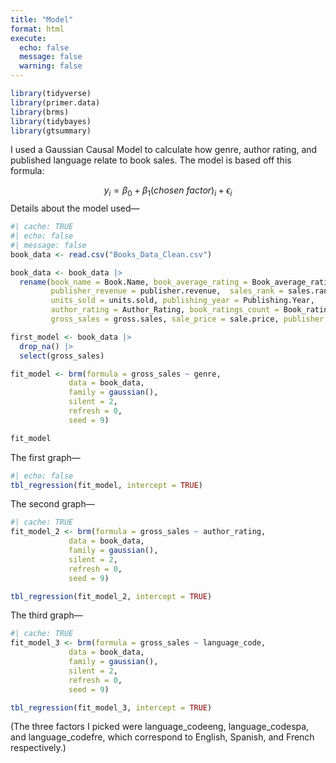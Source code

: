 ```yaml
---
title: "Model"
format: html
execute:
  echo: false
  message: false
  warning: false
---
```


```r
library(tidyverse)
library(primer.data)
library(brms)
library(tidybayes)
library(gtsummary)
```

I used a Gaussian Causal Model to calculate how genre, author rating, and published language relate to book sales. The model is based off this formula:

$$
y_i = \beta_{0} + \beta_{1} (chosen\ factor)_i + \epsilon_i
$$
Details about the model used—
```r
#| cache: TRUE
#| echo: false
#| message: false
book_data <- read.csv("Books_Data_Clean.csv")

book_data <- book_data |>
  rename(book_name = Book.Name, book_average_rating = Book_average_rating,
         publisher_revenue = publisher.revenue,  sales_rank = sales.rank,
         units_sold = units.sold, publishing_year = Publishing.Year,
         author_rating = Author_Rating, book_ratings_count = Book_ratings_count,
         gross_sales = gross.sales, sale_price = sale.price, publisher = Publisher, author = Author)

first_model <- book_data |>
  drop_na() |>
  select(gross_sales)

fit_model <- brm(formula = gross_sales ~ genre,
             data = book_data,
             family = gaussian(),
             silent = 2,
             refresh = 0,
             seed = 9)

fit_model
```


The first graph—
```r
#| echo: false
tbl_regression(fit_model, intercept = TRUE)
```

The second graph—
```r
#| cache: TRUE
fit_model_2 <- brm(formula = gross_sales ~ author_rating,
             data = book_data,
             family = gaussian(),
             silent = 2,
             refresh = 0,
             seed = 9)

tbl_regression(fit_model_2, intercept = TRUE)
```



The third graph—

```r
#| cache: TRUE
fit_model_3 <- brm(formula = gross_sales ~ language_code,
             data = book_data,
             family = gaussian(),
             silent = 2,
             refresh = 0,
             seed = 9)

tbl_regression(fit_model_3, intercept = TRUE)
```

(The three factors I picked were language_codeeng, language_codespa, and language_codefre, which correspond to English, Spanish, and French respectively.)
